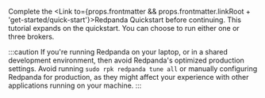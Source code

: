 
Complete the <Link to={props.frontmatter && props.frontmatter.linkRoot + 'get-started/quick-start'}>Redpanda Quickstart</Link> before continuing. This tutorial expands on the quickstart. You can choose to run either one or three brokers.

:::caution
If you're running Redpanda on your laptop, or in a shared development
environment, then avoid Redpanda's optimized production settings. Avoid running
`sudo rpk redpanda tune all` or manually configuring Redpanda for production, as they
might affect your experience with other applications running on your machine.
:::
